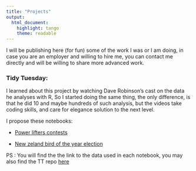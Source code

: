 ```yaml
---
title: "Projects"
output: 
  html_document:
    highlight: tango
    theme: readable
---
```


I will be publishing here (for fun) some of the work I was or I am doing, in case you are an employer and willing to hire me, you can contact me directly and will be willing to share more advanced work.

### Tidy Tuesday:
I learned about this project by watching Dave Robinson's cast on the data he analyses with R, So I started doing the same thing, the only difference, is that he did 10 and maybe hundreds of such analysis, but the videos take coding skills, and care for elegance solution to the next level.

I  propose these notebooks:

* [Power lifters contests](docs/tt/powerlifters.html)
  
* [New zeland bird of the year election](docs/tt/nz_birds.html)

PS : You will find the the link to the data used in each notebook, you may also find the TT repo [here]("https://github.com/rfordatascience/tidytuesday")